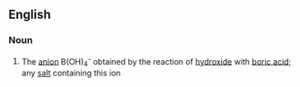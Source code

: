 ==English==

===Noun===
{{wikipedia}}
{{en-noun}}

# {{label|en|inorganic chemistry}} The [[anion]] B(OH)<sub>4</sub><sup>-</sup> obtained by the reaction of [[hydroxide]] with [[boric acid]]; any [[salt]] containing this ion